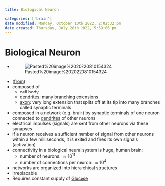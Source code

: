 ```yaml
---
title: Biological Neuron

categories: ['brain']
date modified: Monday, October 10th 2022, 2:02:32 pm
date created: Thursday, July 28th 2022, 5:59:06 pm
---
```


# Biological Neuron
- ![Pasted%20image%2020220810154324](images/Pasted%20image%2020220810154324.png)
- ([from](https://publish.obsidian.qmd/fabian-groeger/Machine+Learning+%26+Deep+Learning/Deep+Learning/Architectures/ANN/Biological+Neuron))
- composed of 
    - cell body
    - [dendrites](Dendrites.qmd): many branching extensions
    - [axon](Axon.qmd): very long extension that splits off at its tip into many branches called synaptic terminals
- composed in a network (e.g. brain) by synaptic terminals of one neuron connected to [dendrites](Dendrites.qmd) of other neurons
- electrical impulses (signals) are sent from other neurons via these synapses
- if a neuron receives a sufficient number of signal from other neurons within a few milliseconds, it is exited and fires its own signals (activation)
- connectivity in a biological neural system is huge, human brain:
    - number of neurons: $\approx 10^{11}$
    - number of connections per neuron: $\approx 10^4$
- networks are organized into hierarchical structures
- Irreplacable
- Requires constant supply of [Glucose](Glucose.qmd)



